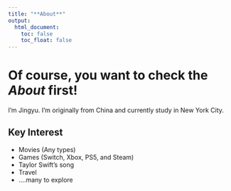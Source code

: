 ```yaml
---
title: "**About**"
output: 
  html_document:
    toc: false
    toc_float: false
---
```


# Of course, you want to check the *About* first!

I'm Jingyu. 
I'm originally from China and currently study in New York City.

## Key Interest

* Movies (Any types)
* Games (Switch, Xbox, PS5, and Steam)
* Taylor Swift's song
* Travel
* ....many to explore

